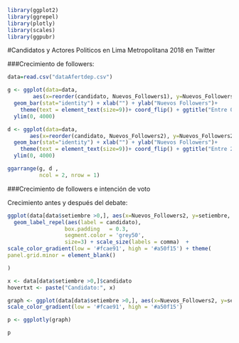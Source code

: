 ```r
library(ggplot2)
library(ggrepel)
library(plotly)
library(scales)
library(ggpubr)
```

#Candidatos y Actores Politicos en Lima Metropolitana 2018 en Twitter

###Crecimiento de followers: 

```r
data=read.csv("dataAfertdep.csv")
```

```r
g <- ggplot(data=data,
        aes(x=reorder(candidato, Nuevos_Followers1), y=Nuevos_Followers1,group=1)) +
  geom_bar(stat="identity") + xlab("") + ylab("Nuevos Followers")+
    theme(text = element_text(size=9))+ coord_flip() + ggtitle("Entre 01/09 al 23/09 (antes debate 1)") +
  ylim(0, 4000)
```

```r
d <- ggplot(data=data,
       aes(x=reorder(candidato, Nuevos_Followers2), y=Nuevos_Followers2,group=1)) +
  geom_bar(stat="identity") + xlab("") + ylab("Nuevos Followers")+
    theme(text = element_text(size=9))+ coord_flip() + ggtitle("Entre 24/09 al 29/09 (antes debate 2)")+
  ylim(0, 4000)
```

```r
ggarrange(g, d ,
          ncol = 2, nrow = 1)
```

###Crecimiento de followers e intención de voto

Crecimiento antes y después del debate: 

```r
ggplot(data[data$setiembre >0,], aes(x=Nuevos_Followers2, y=setiembre, size=following_afdeb, color=antiguedad)) + geom_point() + ggtitle("Han crecido los candidatos en la red luego del debate?") + ylab("% Intencion de voto") + xlab("Nuevos Followers") + 
  geom_label_repel(aes(label = candidato),
                  box.padding   = 0.3,
                  segment.color = 'grey50',
                  size=3) + scale_size(labels = comma)  + 
scale_color_gradient(low = '#fcae91', high = '#a50f15') + theme(
panel.grid.minor = element_blank() 

)

```

```r

x <- data[data$setiembre >0,]$candidato
hovertxt <- paste("Candidato:", x)

graph <- ggplot(data[data$setiembre >0,], aes(x=Nuevos_Followers2, y=setiembre, size=following_afdeb, color=antiguedad,text = hovertxt))+ geom_point() + ggtitle("Han crecido los candidatos en la red luego del debate?") + ylab("% Intencion de voto") + xlab("Nuevos Followers") + 
scale_color_gradient(low = '#fcae91', high = '#a50f15')

p <- ggplotly(graph)

p
```
